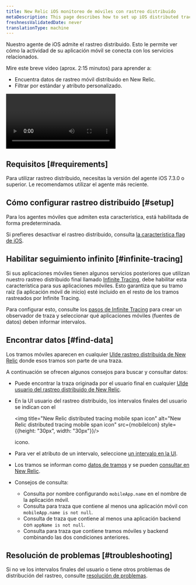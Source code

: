 ```yaml
---
title: New Relic iOS monitoreo de móviles con rastreo distribuido
metaDescription: This page describes how to set up iOS distributed tracing.
freshnessValidatedDate: never
translationType: machine
---
```



Nuestro agente de iOS admite el rastreo distribuido. Esto le permite ver cómo la actividad de su aplicación móvil se conecta con los servicios relacionados.

Mire este breve vídeo (aprox. 2:15 minutos) para aprender a:

* Encuentra datos de rastreo móvil distribuido en New Relic.
* Filtrar por estándar y atributo personalizado.

<Video
  id="tkAxeE5cT2Q"
  type="youtube"
/>

## Requisitos [#requirements]

Para utilizar rastreo distribuido, necesitas la versión del agente iOS 7.3.0 o superior. Le recomendamos utilizar el agente más reciente.

## Cómo configurar rastreo distribuido [#setup]

Para los agentes móviles que admiten esta característica, está habilitada de forma predeterminada.

Si prefieres desactivar el rastreo distribuido, consulta [la característica flag de iOS](/docs/mobile-monitoring/new-relic-mobile-ios/api-guides/ios-agent-configuration-feature-flags/#dt).

## Habilitar seguimiento infinito [#infinite-tracing]

Si sus aplicaciones móviles tienen algunos servicios posteriores que utilizan nuestro rastreo distribuido final llamado [Infinite Tracing](/docs/distributed-tracing/infinite-tracing/introduction-infinite-tracing), debe habilitar esta característica para sus aplicaciones móviles. Esto garantiza que su tramo raíz (la aplicación móvil de inicio) esté incluido en el resto de los tramos rastreados por Infinite Tracing.

Para configurar esto, consulte los [pasos de Infinite Tracing](/docs/distributed-tracing/infinite-tracing/set-trace-observer) para crear un observador de traza y seleccionar qué aplicaciones móviles (fuentes de datos) deben informar intervalos.

## Encontrar datos [#find-data]

Los tramos móviles aparecen en cualquier [UIde rastreo distribuida de New Relic](/docs/understand-dependencies/distributed-tracing/ui-data/additional-distributed-tracing-features-new-relic-one/) donde esos tramos son parte de una traza.

A continuación se ofrecen algunos consejos para buscar y consultar datos:

* Puede encontrar la traza originada por el usuario final en cualquier [UIde usuario del rastreo distribuido de New Relic](/docs/understand-dependencies/distributed-tracing/ui-data/additional-distributed-tracing-features-new-relic-one).

* En la UI usuario del rastreo distribuido, los intervalos finales del usuario se indican con el

  <img title="New Relic distributed tracing mobile span icon" alt="New Relic distributed tracing mobile span icon" src={mobileIcon} style={{height: "30px", width: "30px"}}/>

  icono.

* Para ver el atributo de un intervalo, seleccione [un intervalo en la UI](/docs/apm/distributed-tracing/ui-data/understand-use-distributed-tracing-data#span-details).

* Los tramos se informan como [datos de tramos](/attribute-dictionary/?event=Span) y se pueden [consultar en New Relic](/docs/using-new-relic/data/understand-data/query-new-relic-data).

* Consejos de consulta:

  * Consulta por nombre configurando `mobileApp.name` en el nombre de la aplicación móvil.
  * Consulta para traza que contiene al menos una aplicación móvil con `mobileApp.name is not null`.
  * Consulta de traza que contiene al menos una aplicación backend con `appName is not null`.
  * Consulta para traza que contiene tramos móviles y backend combinando las dos condiciones anteriores.

## Resolución de problemas [#troubleshooting]

Si no ve los intervalos finales del usuario o tiene otros problemas de distribución del rastreo, consulte [resolución de problemas](/docs/apm/distributed-tracing/troubleshooting/troubleshooting-missing-trace-data).